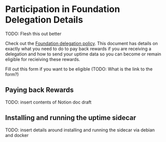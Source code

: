 
# Participation in Foundation Delegation Details

TODO: Flesh this out better

Check out the [Foundation delegation policy](https://minaprotocol.com/blog/mina-foundation-delegation-policy).  This document has details on exactly what you need to do to pay back rewards if you are receiving a delegation and how to send your uptime data so you can become or remain eligible for recieiving these rewards.

Fill out this form if you want to be eligible (TODO: What is the link to the form?)

## Paying back Rewards

TODO: insert contents of Notion doc draft

## Installing and running the uptime sidecar

TODO: insert details around installing and running the sidecar via debian and docker

